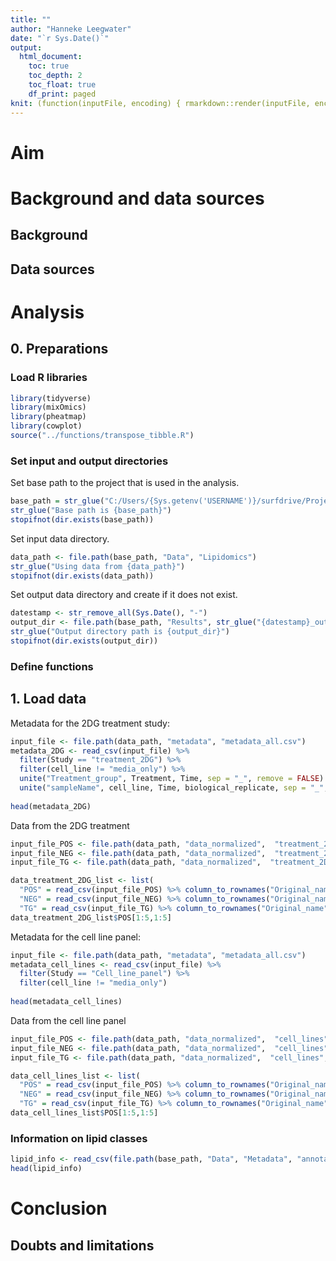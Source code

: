 ```yaml
---
title: ""
author: "Hanneke Leegwater"
date: "`r Sys.Date()`"
output:   
  html_document:
    toc: true
    toc_depth: 2
    toc_float: true
    df_print: paged
knit: (function(inputFile, encoding) { rmarkdown::render(inputFile, encoding = encoding, output_file = stringr::str_replace(inputFile, ".Rmd",paste0("_", stringr::str_remove_all(Sys.Date(),"-"),'.html'))) })
---
```


# Aim

# Background and data sources

## Background

## Data sources

# Analysis

## 0. Preparations

### Load R libraries

```r
library(tidyverse)
library(mixOmics)
library(pheatmap)
library(cowplot)
source("../functions/transpose_tibble.R")
```

### Set input and output directories

Set base path to the project that is used in the analysis.

```r
base_path = str_glue("C:/Users/{Sys.getenv('USERNAME')}/surfdrive/Projects/Lipidomics")
str_glue("Base path is {base_path}")
stopifnot(dir.exists(base_path))
```

Set input data directory.

```r
data_path <- file.path(base_path, "Data", "Lipidomics")
str_glue("Using data from {data_path}")
stopifnot(dir.exists(data_path))
```

Set output data directory and create if it does not exist.

```r
datestamp <- str_remove_all(Sys.Date(), "-")
output_dir <- file.path(base_path, "Results", str_glue("{datestamp}_output"))
str_glue("Output directory path is {output_dir}")
stopifnot(dir.exists(output_dir))
```

### Define functions

## 1. Load data

Metadata for the 2DG treatment study:

```r
input_file <- file.path(data_path, "metadata", "metadata_all.csv")
metadata_2DG <- read_csv(input_file) %>%
  filter(Study == "treatment_2DG") %>%
  filter(cell_line != "media_only") %>%
  unite("Treatment_group", Treatment, Time, sep = "_", remove = FALSE) %>%
  unite("sampleName", cell_line, Time, biological_replicate, sep = "_", remove = FALSE) 
  
head(metadata_2DG)
```

Data from the 2DG treatment

```r
input_file_POS <- file.path(data_path, "data_normalized",  "treatment_2DG", "treatment_2DG_POS_PQNNormalized_cuberootTransformed_paretoScaled.csv")
input_file_NEG <- file.path(data_path, "data_normalized",  "treatment_2DG", "treatment_2DG_NEG_PQNNormalized_cuberootTransformed_paretoScaled.csv")
input_file_TG <- file.path(data_path, "data_normalized",  "treatment_2DG", "treatment_2DG_TG_PQNNormalized_cuberootTransformed_paretoScaled.csv")

data_treatment_2DG_list <- list(
  "POS" = read_csv(input_file_POS) %>% column_to_rownames("Original_name"),
  "NEG" = read_csv(input_file_NEG) %>% column_to_rownames("Original_name"),
  "TG" = read_csv(input_file_TG) %>% column_to_rownames("Original_name"))
data_treatment_2DG_list$POS[1:5,1:5]
```

Metadata for the cell line panel:

```r
input_file <- file.path(data_path, "metadata", "metadata_all.csv")
metadata_cell_lines <- read_csv(input_file) %>%
  filter(Study == "Cell_line_panel") %>%
  filter(cell_line != "media_only")
  
head(metadata_cell_lines)
```

Data from the cell line panel

```r
input_file_POS <- file.path(data_path, "data_normalized",  "cell_lines", "cell_lines_POS_PQNNormalized_cuberootTransformed_paretoScaled.csv")
input_file_NEG <- file.path(data_path, "data_normalized",  "cell_lines", "cell_lines_NEG_PQNNormalized_cuberootTransformed_paretoScaled.csv")
input_file_TG <- file.path(data_path, "data_normalized",  "cell_lines", "cell_lines_TG_PQNNormalized_cuberootTransformed_paretoScaled.csv")

data_cell_lines_list <- list(
  "POS" = read_csv(input_file_POS) %>% column_to_rownames("Original_name"),
  "NEG" = read_csv(input_file_NEG) %>% column_to_rownames("Original_name"),
  "TG" = read_csv(input_file_TG) %>% column_to_rownames("Original_name"))
data_cell_lines_list$POS[1:5,1:5]
```

### Information on lipid classes

```r
lipid_info <- read_csv(file.path(base_path, "Data", "Metadata", "annotated_lipid_dictionary_info.csv"))
head(lipid_info)
```

# Conclusion

## Doubts and limitations
